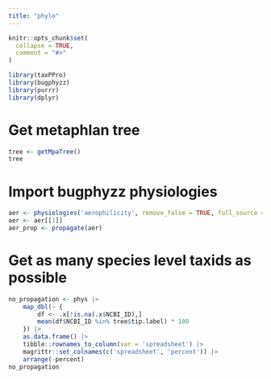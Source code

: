 ```yaml
---
title: "phylo"
---
```


```r
knitr::opts_chunk$set(
  collapse = TRUE,
  comment = "#>"
)
```

```r
library(taxPPro)
library(bugphyzz)
library(purrr)
library(dplyr)
```


# Get metaphlan tree

```r
tree <- getMpaTree()
tree
```

# Import bugphyzz physiologies

```r
aer <- physiologies('aerophilicity', remove_false = TRUE, full_source = FALSE)
aer <- aer[[1]]
aer_prop <- propagate(aer)
```

# Get as many species level taxids as possible







```r
no_propagation <- phys |> 
    map_dbl(~ {
        df <- .x[!is.na(.x$NCBI_ID),]
        mean(df$NCBI_ID %in% tree$tip.label) * 100
    }) |> 
    as.data.frame() |> 
    tibble::rownames_to_column(var = 'spreadsheet') |> 
    magrittr::set_colnames(c('spreadsheet', 'percent')) |> 
    arrange(-percent)
no_propagation
```








